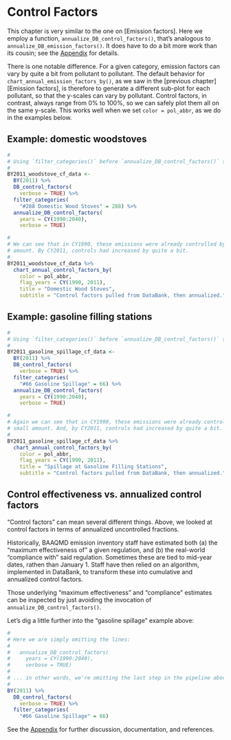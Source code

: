 # Control Factors

This chapter is very similar to the one on [Emission factors]. Here we employ a function, `annualize_DB_control_factors()`, that's analogous to `annualize_DB_emission_factors()`. It does have to do a bit more work than its cousin; see the [Appendix](#appendix-control_factors-documentation) for details.

There is one notable difference. For a given category, emission factors can vary by quite a bit from pollutant to pollutant. The default behavior for `chart_annual_emission_factors_by()`, as we saw in the [previous chapter][Emission factors], is therefore to generate a different sub-plot for each pollutant, so that the y-scales can vary by pollutant. Control factors, in contrast, always range from 0% to 100%, so we can safely plot them all on the same y-scale. This works well when we set `color = pol_abbr`, as we do in the examples below.

## Example: domestic woodstoves

```r
#
# Using `filter_categories()` before `annualize_DB_control_factors()` saves time.
#
BY2011_woodstove_cf_data <-
  BY(2011) %>%
  DB_control_factors(
    verbose = TRUE) %>%
  filter_categories(
    "#288 Domestic Wood Stoves" = 288) %>%
  annualize_DB_control_factors(
    years = CY(1990:2040),
    verbose = TRUE) 
```

```r
#
# We can see that in CY1990, these emissions were already controlled by a small
# amount. By CY2011, controls had increased by quite a bit.
# 
BY2011_woodstove_cf_data %>%
  chart_annual_control_factors_by(
    color = pol_abbr,
    flag_years = CY(1990, 2011),
    title = "Domestic Wood Stoves",
    subtitle = "Control factors pulled from DataBank, then annualized.")
```

## Example: gasoline filling stations

```r
#
# Using `filter_categories()` before `annualize_DB_control_factors()` saves time.
#
BY2011_gasoline_spillage_cf_data <-
  BY(2011) %>%
  DB_control_factors(
    verbose = TRUE) %>%
  filter_categories(
    "#66 Gasoline Spillage" = 66) %>%
  annualize_DB_control_factors(
    years = CY(1990:2040),
    verbose = TRUE) 
```

```r
#
# Again we can see that in CY1990, these emissions were already controlled by a
# small amount. And, by CY2011, controls had increased by quite a bit.
# 
BY2011_gasoline_spillage_cf_data %>%
  chart_annual_control_factors_by(
    color = pol_abbr,
    flag_years = CY(1990, 2011),
    title = "Spillage at Gasoline Filling Stations",
    subtitle = "Control factors pulled from DataBank, then annualized.")
```

## Control effectiveness vs. annualized control factors

"Control factors" can mean several different things. Above, we looked at control factors in terms of annualized uncontrolled fractions. 

Historically, BAAQMD emission inventory staff have estimated both (a) the "maximum effectiveness of" a given regulation, and (b) the real-world "compliance with" said regulation. Sometimes these are tied to mid-year dates, rathen than January 1. Staff have then relied on an algorithm, implemented in DataBank, to transform these into cumulative and annualized control factors. 

Those underlying "maximum effectiveness" and "compliance" estimates can be inspected by just avoiding the invocation of `annualize_DB_control_factors()`. 

Let's dig a little further into the "gasoline spillage" example above:

```r
#
# Here we are simply omitting the lines:
#
#   annualize_DB_control_factors(
#     years = CY(1990:2040),
#     verbose = TRUE) 
#
# ... in other words, we're omitting the last step in the pipeline above.
#
BY(2011) %>%
  DB_control_factors(
    verbose = TRUE) %>%
  filter_categories(
    "#66 Gasoline Spillage" = 66)
```

See the [Appendix](#appendix-control_factors-documentation) for further discussion, documentation, and references.

